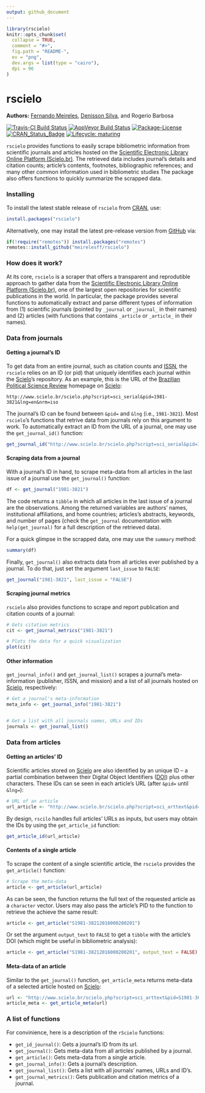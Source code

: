 ```yaml
---
output: github_document
---
```


```r
library(rscielo)
knitr::opts_chunk$set(
  collapse = TRUE,
  comment = "#>",
  fig.path = "README-",
  ev = "png", 
  dev.args = list(type = "cairo"),
  dpi = 96
)
```

rscielo
=====

**Authors:** [Fernando Meireles](https://fmeireles.com/), [Denisson Silva](http://denissonsilva.com/), and Rogerio Barbosa<br/>

[![Travis-CI Build Status](https://travis-ci.org/meirelesff/rScielo.svg?branch=master)](https://travis-ci.org/meirelesff/rScielo) [![AppVeyor Build Status](https://ci.appveyor.com/api/projects/status/github/meirelesff/rScielo?branch=master&svg=true)](https://ci.appveyor.com/project/meirelesff/rScielo) [![Package-License](https://img.shields.io/badge/license-GPL%20%28%3E=%202%29-brightgreen.svg?style=flat)](http://www.gnu.org/licenses/gpl-2.0.html) [![CRAN_Status_Badge](http://www.r-pkg.org/badges/version/rscielo)](https://cran.r-project.org/package=rscielo)
[![Lifecycle: maturing](https://img.shields.io/badge/lifecycle-maturing-blue.svg)](https://www.tidyverse.org/lifecycle/#maturing)

`rscielo` provides functions to easily scrape bibliometric information from scientific journals and articles hosted on the [Scientific Electronic Library Online Platform (Scielo.br)](http://www.scielo.br/). The retrieved data includes journal's details and citation counts; article's contents, footnotes, bibliographic references; and many other common information used in bibliometric studies The package also offers functions to quickly summarize the scrapped data.


### Installing

To install the latest stable release of `rscielo` from [CRAN](http://cran.r-project.org/), use:

```r
install.packages("rscielo")
```

Alternatively, one may install the latest pre-release version from [GitHub](https://github.com/) via:

```r
if(!require("remotes")) install.packages("remotes")
remotes::install_github("meirelesff/rscielo")
```


### How does it work?

At its core, `rscielo` is a scraper that offers a transparent and reprodutible approach to gather data from the [Scientific Electronic Library Online Platform (Scielo.br)](http://www.scielo.br/), one of the largest open repositories for scientific publications in the world. In particular, the package provides several functions to automatically extract and parse different types of information from (1) scientific journals (pointed by `_journal` or `_journal_` in their names)  and (2) articles (with functions that contains `_article` or `_article_` in their names). 



### Data from journals

#### Getting a journal's ID

To get data from an entire journal, such as citation counts and [ISSN](https://en.wikipedia.org/wiki/International_Standard_Serial_Number), the  `rscielo` relies on an ID (or pid) that uniquely identifies each journal within the [Scielo](http://www.scielo.br/)'s repository. As an example, this is the URL of the [Brazilian Political Science Review](http://www.scielo.br/bpsr/) homepage on [Scielo](http://www.scielo.br/):

```
http://www.scielo.br/scielo.php?script=sci_serial&pid=1981-3821&lng=en&nrm=iso
```

The journal's ID can be found between `&pid=` and `&lng` (i.e., `1981-3821`). Most `rscielo`'s functions that retrive data from journals rely on this argument to work. To automatically extract an ID from the URL of a journal, one may use the `get_journal_id()` function:

```r
get_journal_id("http://www.scielo.br/scielo.php?script=sci_serial&pid=1981-3821&lng=en&nrm=iso")
```


#### Scraping data from a journal

With a journal's ID in hand, to scrape meta-data from all articles in the last issue of a journal use the `get_journal()` function:

```r
df <- get_journal("1981-3821")
```

The code returns a `tibble` in which all articles in the last issue of a journal are the observations. Among the returned variables are authors' names, institutional affiliations, and home countries; articles's abstracts, keywords, and number of pages (check the `get_journal` documentation with `help(get_journal)` for a full description of the retrieved data).

For a quick glimpse in the scrapped data, one may use the `summary` method:


```r
summary(df)
```


Finally, `get_journal()` also extracts data from all articles ever published by a journal. To do that, just set the argument `last_issue` to `FALSE`:


```r
get_journal("1981-3821", last_issue = "FALSE")
```


#### Scraping journal metrics

`rscielo` also provides functions to scrape and report publication and citation counts of a journal:

```r
# Gets citation metrics
cit <- get_journal_metrics("1981-3821")

# Plots the data for a quick visualization
plot(cit)

```


#### Other information


`get_journal_info()` and `get_journal_list()` scrapes a journal's meta-information (publisher, ISSN, and mission) and a list of all journals hosted on [Scielo](http://www.scielo.br/), respectively:

```r
# Get a journal's meta-information
meta_info <- get_journal_info("1981-3821")


# Get a list with all journals names, URLs and IDs
journals <- get_journal_list()
```



### Data from articles

#### Getting an articles' ID

Scientific articles stored on [Scielo](http://www.scielo.br/) are also identified by an unique ID -- a partial combination between their Digital Object Identifiers ([DOI](https://en.wikipedia.org/wiki/Digital_object_identifier)) plus other characters. These IDs can se seen in each article's URL (after `&pid=` until `&lng=`):

```r
# URL of an article
url_article <- "http://www.scielo.br/scielo.php?script=sci_arttext&pid=S1981-38212016000200201&lng=en&nrm=iso&tlng=en"
```

By design, `rscilo` handles full articles' URLs as inputs, but users may obtain the IDs by using the `get_article_id` function:

```r
get_article_id(url_article)
```


#### Contents of a single article


To scrape the content of a single scientific article, the `rscielo` provides the `get_article()` function:


```r
# Scrape the meta-data
article <- get_article(url_article)
```

As can be seen, the function returns the full text of the requested article as a `character` vector. Users may also pass the article's PID to the function to retrieve the achieve the same result:

```r
article <- get_article("S1981-38212016000200201")
```

Or set the argument `output_text` to `FALSE` to get a `tibble` with the article's DOI (which might be useful in bibliometric analysis):

```r
article <- get_article("S1981-38212016000200201", output_text = FALSE)
```


#### Meta-data of an article

Similar to the `get_journal()` function, `get_article_meta` returns meta-data of a selected article hosted on [Scielo](http://www.scielo.br/):

```r
url <- "http://www.scielo.br/scielo.php?script=sci_arttext&pid=S1981-38212016000200201&lng=en&nrm=iso&tlng=en"
article_meta <- get_article_meta(url)
```



### A list of functions

For convinience, here is a description of the `rScielo` functions:

* `get_id_journal()`: Gets a journal's ID from its url.
* `get_journal()`: Gets meta-data from all articles published by a journal.
* `get_article()`: Gets meta-data from a single article.
* `get_journal_info()`: Gets a journal's description.
* `get_journal_list()`: Gets a list with all journals' names, URLs and ID's.
* `get_journal_metrics()`: Gets publication and citation metrics of a journal.


